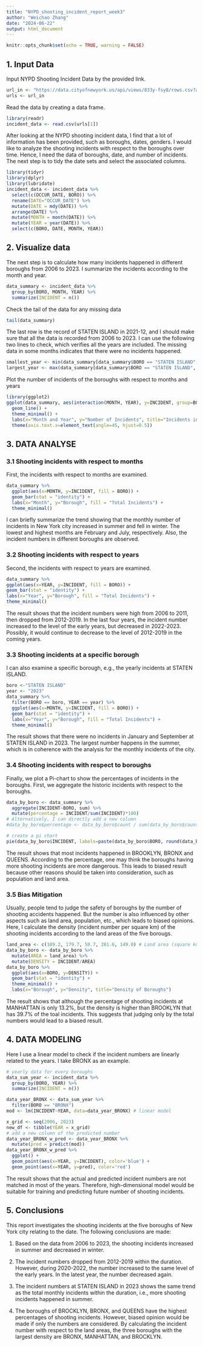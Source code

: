 ---
title: "NYPD_shooting_incident_report_week3"
author: "Weichao Zhang"
date: "2024-06-22"
output: html_document
---

```{r setup, include=FALSE}
knitr::opts_chunk$set(echo = TRUE, warning = FALSE)
```

## 1. Input Data
Input NYPD Shooting Incident Data by the provided link.
```{r import_data, message=FALSE}
url_in <- "https://data.cityofnewyork.us/api/views/833y-fsy8/rows.csv?accessType=DOWNLOAD"
urls <- url_in
```

Read the data by creating a data frame.
```{r read_data, message=FALSE}
library(readr)
incident_data <- read.csv(urls[1])
```

After looking at the NYPD shooting incident data, I find that a lot of information has been provided, such as boroughs, dates, genders. I would like to analyze the shooting incidents with respect to the boroughs over time. Hence, I need the data of boroughs, date, and number of incidents. The next step is to tidy the date sets and select the associated columns.

```{r tidy_incident_data, message=FALSE}
library(tidyr)
library(dplyr)
library(lubridate)
incident_data <- incident_data %>%
  select(c(OCCUR_DATE, BORO)) %>%
  rename(DATE="OCCUR_DATE") %>%
  mutate(DATE = mdy(DATE)) %>%
  arrange(DATE) %>%
  mutate(MONTH = month(DATE)) %>%
  mutate(YEAR = year(DATE)) %>%
  select(c(BORO, DATE, MONTH, YEAR))
```

## 2. Visualize data
The next step is to calculate how many incidents happened in different boroughs from 2006 to 2023. I summarize the incidents according to the month and year.
```{r visualize_data, message=FALSE}
data_summary <- incident_data %>%
  group_by(BORO, MONTH, YEAR) %>%
  summarize(INCIDENT = n())
```

Check the tail of the data for any missing data
```{r data_check, message=FALSE}
tail(data_summary)
```

The last row is the record of STATEN ISLAND in 2021-12, and I should make sure that all the data is recorded from 2006 to 2023. I can use the following two lines to check, which verifies all the years are included. The missing data in some months indicates that there were no incidents happened.
```{r year_check, message=FALSE}
smallest_year <- min(data_summary[data_summary$BORO == "STATEN ISLAND", "YEAR"])
largest_year <- max(data_summary[data_summary$BORO == "STATEN ISLAND", "YEAR"])
```

Plot the number of incidents of the boroughs with respect to months and years
```{r data_visualization_plot, message=FALSE}
library(ggplot2)
ggplot(data_summary, aes(interaction(MONTH, YEAR), y=INCIDENT, group=BORO, color=BORO)) +
  geom_line() +
  theme_minimal() +
  labs(x="Month and Year", y="Number of Incidents", title="Incidents in Boroughs over time")+
  theme(axis.text.x=element_text(angle=45, hjust=0.5))
```

## 3. DATA ANALYSE
### 3.1 Shooting incidents with respect to months
First, the incidents with respect to months are examined.
```{r data_analysis_month, message=FALSE}
data_summary %>%
  ggplot(aes(x=MONTH, y=INCIDENT, fill = BORO)) +
  geom_bar(stat = "identity") +
  labs(x="Month", y="Borough", fill = "Total Incidents") +
  theme_minimal()
```

I can briefly summarize the trend showing that the monthly number of incidents in New York city increased in summer and fell in winter. The lowest and highest months are February and July, respectively. Also, the incident numbers in different boroughs are observed.

### 3.2 Shooting incidents with respect to years
Second, the incidents with respect to years are examined.
```{r data_analysis_year, message=FALSE}
data_summary %>%
ggplot(aes(x=YEAR, y=INCIDENT, fill = BORO)) +
geom_bar(stat = "identity") +
labs(x="Year", y="Borough", fill = "Total Incidents") +
theme_minimal()
```

The result shows that the incident numbers were high from 2006 to 2011, then dropped from 2012-2019. In the last four years, the incident number increased to the level of the early years, but decreased in 2022-2023. Possibly, it would continue to decrease to the level of 2012-2019 in the coming years.

### 3.3 Shooting incidents at a specific borough
I can also examine a specific borough, e.g., the yearly incidents at STATEN ISLAND.
```{r data_analysis_boro, message=FALSE}
boro <-"STATEN ISLAND"
year <- "2023"
data_summary %>%
  filter(BORO == boro, YEAR == year) %>%
  ggplot(aes(x=MONTH, y=INCIDENT, fill = BORO)) +
  geom_bar(stat = "identity") +
  labs(x="Year", y="Borough", fill = "Total Incidents") +
  theme_minimal()
```

The result shows that there were no incidents in January and September at STATEN ISLAND in 2023. The largest number happens in the summer, which is in coherence with the analysis for the monthly incidents of the city.

### 3.4 Shooting incidents with respect to boroughs
Finally, we plot a Pi-chart to show the percentages of incidents in the boroughs. First, we aggregate the historic incidents with respect to the boroughs.
```{r data_analysis_boro_percentage, message=FALSE}
data_by_boro <- data_summary %>%
  aggregate(INCIDENT~BORO, sum) %>%
  mutate(percentage = INCIDENT/sum(INCIDENT)*100)
# Alternatively, I can directly add a new column
#data_by_boro$percentage <- data_by_boro$count / sum(data_by_boro$count) *100

# create a pi chart
pie(data_by_boro$INCIDENT, labels=paste(data_by_boro$BORO, round(data_by_boro$percentage, 1), '%'), main='Percentage of Incidents by Borough')
```

The result shows that most incidents happened in BROOKLYN, BRONX and QUEENS. According to the percentage, one may think the boroughs having more shooting incidents are more dangerous. This leads to biased result because other reasons should be taken into consideration, such as population and land area.

### 3.5 Bias Mitigation
Usually, people tend to judge the safety of boroughs by the number of shooting accidents happened. But the number is also influenced by other aspects such as land area, population, etc., which leads to biased opinions. Here, I calculate the density (incident number per square km) of the shooting incidents according to the land areas of the five borougs.
```{r data_bias_mitigation, message=FALSE}
land_area <- c(109.2, 179.7, 58.7, 281.6, 149.0) # Land area (square km) of the boroughs(BRONX, BROOKLYN, MANHATTAN, QUEENS, STATEN ISLAND).
data_by_boro <- data_by_boro %>%
  mutate(AREA = land_area) %>%
  mutate(DENSITY = INCIDENT/AREA)
data_by_boro %>%
  ggplot(aes(x=BORO, y=DENSITY)) +
  geom_bar(stat = "identity") +
  theme_minimal() +
  labs(x="Borough", y="Density", title="Density of Boroughs")
```

The result shows that although the percentage of shooting incidents at MANHATTAN is only 13.2%, but the density is higher than BROOKLYN that has 39.7% of the toal incidents. This suggests that judging only by the total numbers would lead to a biased result.
  
## 4. DATA MODELING
Here I use a linear model to check if the incident numbers are linearly related to the years. I take BRONX as an example.
```{r data_modeling, message=FALSE}
# yearly data for every boroughs
data_sum_year <- incident_data %>%
  group_by(BORO, YEAR) %>%
  summarize(INCIDENT = n())

data_year_BRONX <- data_sum_year %>%
  filter(BORO == "BRONX")
mod <- lm(INCIDENT~YEAR, data=data_year_BRONX) # linear model

x_grid <- seq(2006, 2023)
new_df <- tibble(YEAR = x_grid)
# add a new column of the predicted number
data_year_BRONX_w_pred <- data_year_BRONX %>%
  mutate(pred = predict(mod))
data_year_BRONX_w_pred %>%
  ggplot() +
  geom_point(aes(x=YEAR, y=INCIDENT), color='blue') +
  geom_point(aes(x=YEAR, y=pred), color='red')
```

The result shows that the actual and predicted incident numbers are not matched in most of the years. Therefore, high-dimensional model would be suitable for training and predicting future number of shooting incidents.

## 5. Conclusions
This report investigates the shooting incidents at the five boroughs of New York city relating to the date. The following conclusions are made:

(1) Based on the data from 2006 to 2023, the shooting incidents increased in summer and decreased in winter.

(2) The incident numbers dropped from 2012-2019 within the duration. However, during 2020-2022, the number increased to the same level of the early years. In the latest year, the number decreased again.

(3) The incident numbers at STATEN ISLAND in 2023 shows the same trend as the total monthly incidents within the duration, i.e., more shooting incidents happened in summer.

(4) The boroughs of BROCKLYN, BRONX, and QUEENS have the highest percentages of shooting incidents. However, biased opinion would be made if only the numbers are considered. By calculating the incident number with respect to the land areas, the three boroughs with the largest density are BRONX, MANHATTAN, and BROCKLYN.